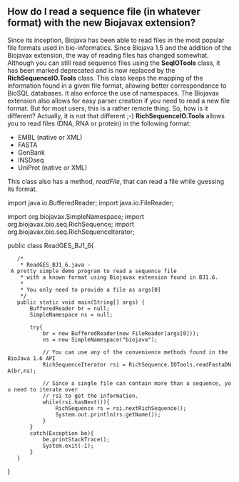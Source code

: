 == How do I read a sequence file (in whatever format) with the new Biojavax extension? ==


Since its inception, Biojava has been able to read files in the most popular file formats used in bio-informatics. Since Biojava 1.5 and the addition of the Biojavax extension, the way of reading files has changed somewhat. Although you can still read sequence files using the '''SeqIOTools''' class, it has been marked deprecated and is now replaced by the '''RichSequenceIO.Tools''' class. This class keeps the mapping of the information found in a given file format, allowing better correspondance to BioSQL databases. It also enforce the use of namespaces. The Biojavax extension also allows for easy parser creation if you need to read a new file format. But for most users, this is a rather remote thing. So, how is it different? Actually, it is not that different ;-) '''RichSequenceIO.Tools''' allows you to read files (DNA, RNA or protein) in the following format:

<ul>
<li>EMBL (native or XML)</li>
<li>FASTA</li>
<li>GenBank</li>
<li>INSDseq</li>
<li>UniProt (native or XML)</li>
</ul>

This class also has a method, ''readFile'', that can read a file while guessing its format.

<java>
import java.io.BufferedReader;
import java.io.FileReader;

import org.biojavax.SimpleNamespace;
import org.biojavax.bio.seq.RichSequence;
import org.biojavax.bio.seq.RichSequenceIterator;

public class ReadGES_BJ1_6{
	/* 
	 * ReadGES_BJ1_6.java - A pretty simple demo program to read a sequence file
	 * with a known format using Biojavax extension found in BJ1.6. 
	 * 
	 * You only need to provide a file as args[0]
	 */
	public static void main(String[] args) {
		BufferedReader br = null;
		SimpleNamespace ns = null;
		
		try{
			br = new BufferedReader(new FileReader(args[0]));
			ns = new SimpleNamespace("biojava");
			
			// You can use any of the convenience methods found in the BioJava 1.6 API
			RichSequenceIterator rsi = RichSequence.IOTools.readFastaDNA(br,ns);
	
			// Since a single file can contain more than a sequence, you need to iterate over
			// rsi to get the information.
			while(rsi.hasNext()){
				RichSequence rs = rsi.nextRichSequence();
				System.out.println(rs.getName());
			}
		}
		catch(Exception be){
			be.printStackTrace();
			System.exit(-1);
		}
	}
}
</java>